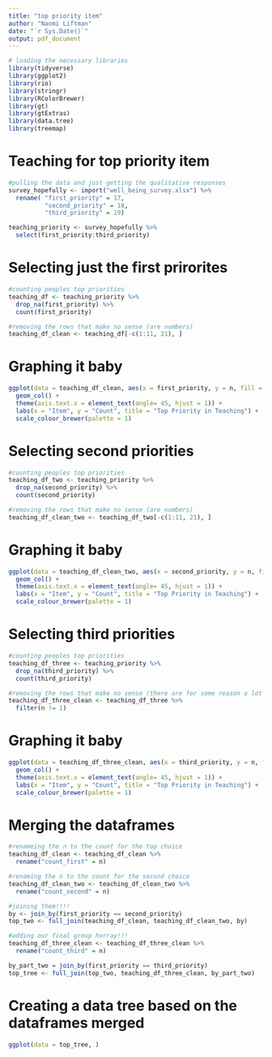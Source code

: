 ```yaml
---
title: "top priority item"
author: "Naomi Liftman"
date: "`r Sys.Date()`"
output: pdf_document
---
```


```r
# loading the necessary libraries
library(tidyverse)
library(ggplot2)
library(rio)
library(stringr)
library(RColorBrewer)
library(gt)
library(gtExtras)
library(data.tree)
library(treemap)
```

# Teaching for top priority item 

```r
#pulling the data and just getting the qualitative responses 
survey_hopefully <- import("well_being_survey.xlsx") %>% 
  rename( "first_priority" = 17,
          "second_priority" = 18,
          "third_priority" = 19)

teaching_priority <- survey_hopefully %>% 
  select(first_priority:third_priority)
```

# Selecting just the first prirorites 

```r
#counting peoples top priorities 
teaching_df <- teaching_priority %>% 
  drop_na(first_priority) %>% 
  count(first_priority) 

#removing the rows that make no sense (are numbers)
teaching_df_clean <- teaching_df[-c(1:11, 21), ]
```

# Graphing it baby
```r
ggplot(data = teaching_df_clean, aes(x = first_priority, y = n, fill = first_priority)) + 
  geom_col() +
  theme(axis.text.x = element_text(angle= 45, hjust = 1)) +
  labs(x = "Item", y = "Count", title = "Top Priority in Teaching") + 
  scale_colour_brewer(palette = 1)

```


# Selecting second priorities

```r
#counting peoples top priorities 
teaching_df_two <- teaching_priority %>% 
  drop_na(second_priority) %>% 
  count(second_priority) 

#removing the rows that make no sense (are numbers)
teaching_df_clean_two <- teaching_df_two[-c(1:11, 21), ]
```

# Graphing it baby
```r
ggplot(data = teaching_df_clean_two, aes(x = second_priority, y = n, fill = second_priority)) + 
  geom_col() +
  theme(axis.text.x = element_text(angle= 45, hjust = 1)) +
  labs(x = "Item", y = "Count", title = "Top Priority in Teaching") + 
  scale_colour_brewer(palette = 1)

```
# Selecting third priorities

```r
#counting peoples top priorities 
teaching_df_three <- teaching_priority %>% 
  drop_na(third_priority) %>% 
  count(third_priority) 

#removing the rows that make no sense (there are for some reason a lot on this one)
teaching_df_three_clean <- teaching_df_three %>% 
  filter(n != 1)
```

# Graphing it baby
```r
ggplot(data = teaching_df_three_clean, aes(x = third_priority, y = n, fill = third_priority)) + 
  geom_col() +
  theme(axis.text.x = element_text(angle= 45, hjust = 1)) +
  labs(x = "Item", y = "Count", title = "Top Priority in Teaching") + 
  scale_colour_brewer(palette = 1)

```

# Merging the dataframes
```r
#renameing the n to the count for the top choice
teaching_df_clean <- teaching_df_clean %>% 
  rename("count_first" = n)

#renaming the n to the count for the second choice
teaching_df_clean_two <- teaching_df_clean_two %>% 
  rename("count_second" = n)

#joining them!!!!
by <- join_by(first_priority == second_priority)
top_two <- full_join(teaching_df_clean, teaching_df_clean_two, by)

#adding our final group horray!!!
teaching_df_three_clean <- teaching_df_three_clean %>% 
  rename("count_third" = n)

by_part_two = join_by(first_priority == third_priority)
top_tree <- full_join(top_two, teaching_df_three_clean, by_part_two)

```


# Creating a data tree based on the dataframes merged
```r
ggplot(data = top_tree, )
```





